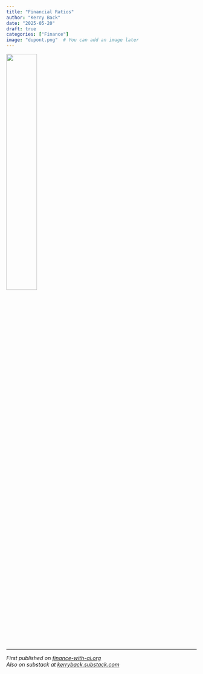 ```yaml
---
title: "Financial Ratios"
author: "Kerry Back"
date: "2025-05-20"
draft: true
categories: ["Finance"]
image: "dupont.png"  # You can add an image later
---
```


![](dupont.png){width=40% fig-align="center"}

---

*First published on [finance-with-ai.org](https://finance-with-ai.org)* <br>
*Also on substack at [kerryback.substack.com](https://kerryback.substack.com)*